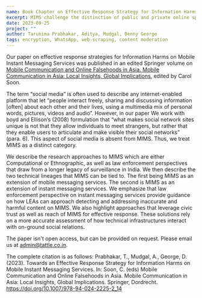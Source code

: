 ```yaml
---
name: Book Chapter on Effective Response Strategy for Information Harms on Mobile Instant Messaging Services
excerpt: MIMS challenge the distinction of public and private online spaces. By placing MIMS such as WhatsApp at the intersection of two technical lineages- that of Mobile Messaging Services and of Instant Messaging Services (such as ICQ and IRC), we distil lessons for research and law enforcement from both.
date: 2023-09-25
project: ""
author: Tarunima Prabhakar, Aditya, Mudgal, Denny George
tags: encryption, WhatsApp, web-scraping, content moderation
---
```

Our paper on effective response strategies for Information Harms on Mobile Instant Messaging Services was published in an edited Springer volume on [Mobile Communication and Online Falsehoods in Asia. Mobile Communication in Asia: Local Insights, Global Implications](https://link.springer.com/chapter/10.1007/978-94-024-2225-2_14#citeas), edited by Carol Soon. 


The term “social media” is often used to describe any internet-enabled platform that let “people interact freely, sharing and discussing information [often] about each other and their lives, using a multimedia mix of personal words, pictures, videos and audio”. However, in our paper We work with boyd and Ellison’s (2008) formulation that “what makes social network sites unique is not that they allow individuals to meet strangers, but rather that they enable users to articulate and make visible their social networks” (para. 6). This aspect of social media is absent from MIMS. Thus, we treat MIMS as a distinct category. 

We describe the research approaches to MIMS which are either Computational or Ethnographic, as well as law enforcement perspectives that draw from a longer legacy of surveillance in India. We then describe the two technical lineages that MIMS can be tied to. The first being MIMS as an extension of mobile messaging services. The second is MIMS as an extension of instant messaging services. We emphasize that law enforcement perspective on instant messaging services provide guidance on how LEAs can approach detecting and addressing inaccurate and harmful content on MIMS. We also highlight approaches that leverage civic trust as well as reach of MIMS for effective response. These solutions rely on a more accurate assessment of how technical infrastructures interact with on-ground social relations.

The paper isn't open access, but can be provided on request. Please email us at admin@tattle.co.in. 

The complete citation is as follows:
Prabhakar, T., Mudgal, A., George, D. (2023). Towards an Effective Response Strategy for Information Harms on Mobile Instant Messaging Services. In: Soon, C. (eds) Mobile Communication and Online Falsehoods in Asia. Mobile Communication in Asia: Local Insights, Global Implications. Springer, Dordrecht. https://doi.org/10.1007/978-94-024-2225-2_14
